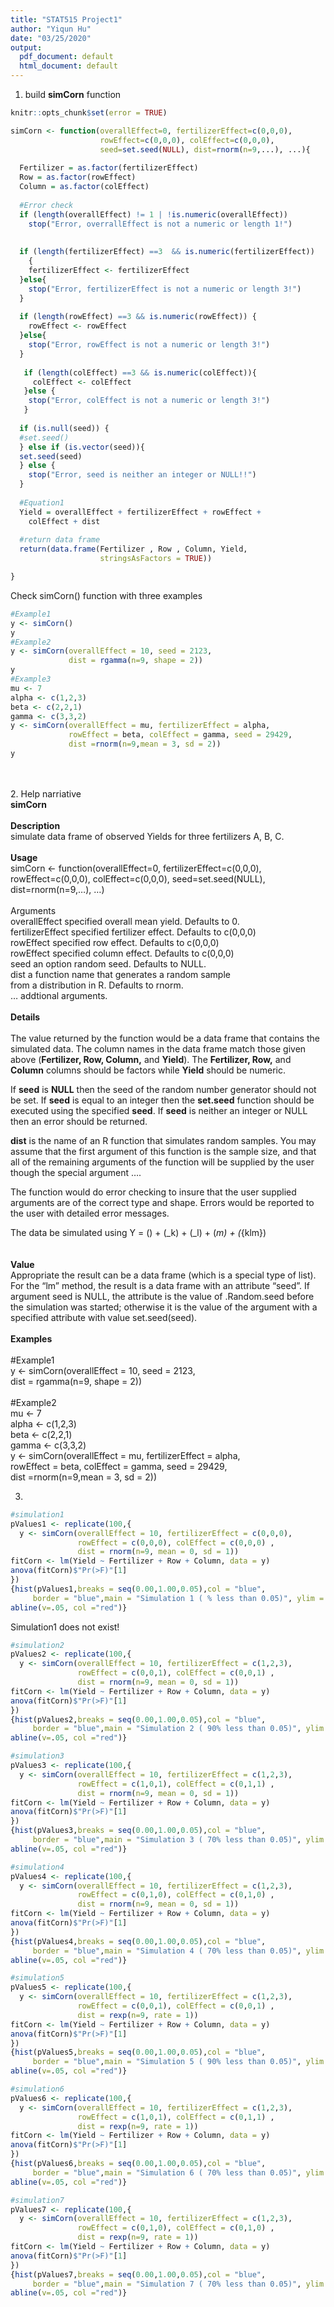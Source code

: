 ```yaml
---
title: "STAT515 Project1"
author: "Yiqun Hu"
date: "03/25/2020"
output:
  pdf_document: default
  html_document: default
---
```

1. build **simCorn** function \
```r
knitr::opts_chunk$set(error = TRUE)
```

```r
simCorn <- function(overallEffect=0, fertilizerEffect=c(0,0,0),
                    rowEffect=c(0,0,0), colEffect=c(0,0,0),
                    seed=set.seed(NULL), dist=rnorm(n=9,...), ...){
  
  Fertilizer = as.factor(fertilizerEffect)
  Row = as.factor(rowEffect)
  Column = as.factor(colEffect)
  
  #Error check
  if (length(overallEffect) != 1 | !is.numeric(overallEffect))
    stop("Error, overrallEffect is not a numeric or length 1!")
  
  
  if (length(fertilizerEffect) ==3  && is.numeric(fertilizerEffect)) 
    {
    fertilizerEffect <- fertilizerEffect
  }else{
    stop("Error, fertilizerEffect is not a numeric or length 3!")
  }
  
  if (length(rowEffect) ==3 && is.numeric(rowEffect)) {
    rowEffect <- rowEffect
  }else{
    stop("Error, rowEffect is not a numeric or length 3!")
  }
  
   if (length(colEffect) ==3 && is.numeric(colEffect)){
     colEffect <- colEffect
   }else {
    stop("Error, colEffect is not a numeric or length 3!")
   }
  
  if (is.null(seed)) {
  #set.seed()
  } else if (is.vector(seed)){
  set.seed(seed)    
  } else {
    stop("Error, seed is neither an integer or NULL!!")
  }
  
  #Equation1
  Yield = overallEffect + fertilizerEffect + rowEffect + 
    colEffect + dist
  
  #return data frame
  return(data.frame(Fertilizer , Row , Column, Yield, 
                    stringsAsFactors = TRUE))

}
```
Check simCorn() function with three examples
```r
#Example1
y <- simCorn()
y
#Example2
y <- simCorn(overallEffect = 10, seed = 2123, 
             dist = rgamma(n=9, shape = 2))
y
#Example3
mu <- 7
alpha <- c(1,2,3)
beta <- c(2,2,1)
gamma <- c(3,3,2)
y <- simCorn(overallEffect = mu, fertilizerEffect = alpha, 
             rowEffect = beta, colEffect = gamma, seed = 29429, 
             dist =rnorm(n=9,mean = 3, sd = 2))
y
```
\
\
2. Help narriative \
**simCorn** \
\
**Description** \
simulate data frame of observed Yields for three fertilizers A, B, C. \
\
**Usage** \
simCorn <- function(overallEffect=0, fertilizerEffect=c(0,0,0),
rowEffect=c(0,0,0), colEffect=c(0,0,0), seed=set.seed(NULL),
dist=rnorm(n=9,...), ...) \
\
Arguments \
overallEffect      specified overall mean yield. Defaults to 0. \
fertilizerEffect   specified fertilizer effect. Defaults to c(0,0,0) \
rowEffect          specified row effect. Defaults to c(0,0,0) \
rowEffect          specified column effect. Defaults to c(0,0,0) \
seed               an option random seed. Defaults to NULL. \
dist               a function name that generates a random sample \
                   from a distribution in R. Defaults to rnorm. \
...                addtional arguments. \
\
**Details** \
\
The value returned by the function would be a data frame that contains the simulated data.
The column names in the data frame match those given above (**Fertilizer, Row, Column,** and **Yield**). 
The **Fertilizer, Row,** and **Column** columns should be factors while **Yield** should be numeric. \

If **seed** is **NULL** then the seed of the random number generator should not be set. 
If **seed** is equal to an integer then the **set.seed** function should be executed using the specified **seed**. 
If **seed** is neither an integer or NULL then an error should be returned. \

**dist** is the name of an R function that simulates random samples. You may assume that the first argument of this function is the 
sample size, and that all of the remaining arguments of the function will be supplied by the user though the special argument .... \

The function would do error checking to insure that the user supplied arguments are of the correct type and shape.
Errors would be reported to the user with detailed error messages. \

The data be simulated using Y = \(\mu\) + \(\alpha_k\) + \(\beta_l\) + \(\gamma_m\) + \(\epsilon_{klm}\) \
\
\
**Value** \
Appropriate the result can be a data frame (which is a special type of list). \
For the "lm" method, the result is a data frame with an attribute "seed". 
If argument seed is NULL, the attribute is the value of .Random.seed before the simulation was started; 
otherwise it is the value of the argument with a specified attribute with value set.seed(seed). \
\
**Examples** \
\
#Example1 \
y <- simCorn(overallEffect = 10, seed = 2123, \
dist = rgamma(n=9, shape = 2)) \
\
#Example2 \
mu <- 7 \
alpha <- c(1,2,3) \
beta <- c(2,2,1) \
gamma <- c(3,3,2) \
y <- simCorn(overallEffect = mu, fertilizerEffect = alpha, \
rowEffect = beta, colEffect = gamma, seed = 29429, \
dist =rnorm(n=9,mean = 3, sd = 2)) \


3.
```r
#simulation1
pValues1 <- replicate(100,{
  y <- simCorn(overallEffect = 10, fertilizerEffect = c(0,0,0),
               rowEffect = c(0,0,0), colEffect = c(0,0,0) ,
               dist = rnorm(n=9, mean = 0, sd = 1))
fitCorn <- lm(Yield ~ Fertilizer + Row + Column, data = y)
anova(fitCorn)$"Pr(>F)"[1]
})
{hist(pValues1,breaks = seq(0.00,1.00,0.05),col = "blue", 
     border = "blue",main = "Simulation 1 ( % less than 0.05)", ylim = range(seq(0,100,5)))
abline(v=.05, col ="red")}
```
Simulation1 does not exist!
```r
#simulation2
pValues2 <- replicate(100,{
  y <- simCorn(overallEffect = 10, fertilizerEffect = c(1,2,3),
               rowEffect = c(0,0,1), colEffect = c(0,0,1) ,
               dist = rnorm(n=9, mean = 0, sd = 1))
fitCorn <- lm(Yield ~ Fertilizer + Row + Column, data = y)
anova(fitCorn)$"Pr(>F)"[1]
})
{hist(pValues2,breaks = seq(0.00,1.00,0.05),col = "blue",
     border = "blue",main = "Simulation 2 ( 90% less than 0.05)", ylim = range(seq(0,100,5)))
abline(v=.05, col ="red")}
```
```r
#simulation3
pValues3 <- replicate(100,{
  y <- simCorn(overallEffect = 10, fertilizerEffect = c(1,2,3),
               rowEffect = c(1,0,1), colEffect = c(0,1,1) ,
               dist = rnorm(n=9, mean = 0, sd = 1))
fitCorn <- lm(Yield ~ Fertilizer + Row + Column, data = y)
anova(fitCorn)$"Pr(>F)"[1]
})
{hist(pValues3,breaks = seq(0.00,1.00,0.05),col = "blue",
     border = "blue",main = "Simulation 3 ( 70% less than 0.05)", ylim = range(seq(0,100,5)))
abline(v=.05, col ="red")}
```
```r
#simulation4
pValues4 <- replicate(100,{
  y <- simCorn(overallEffect = 10, fertilizerEffect = c(1,2,3),
               rowEffect = c(0,1,0), colEffect = c(0,1,0) ,
               dist = rnorm(n=9, mean = 0, sd = 1))
fitCorn <- lm(Yield ~ Fertilizer + Row + Column, data = y)
anova(fitCorn)$"Pr(>F)"[1]
})
{hist(pValues4,breaks = seq(0.00,1.00,0.05),col = "blue",
     border = "blue",main = "Simulation 4 ( 70% less than 0.05)", ylim = range(seq(0,100,5)))
abline(v=.05, col ="red")}
```
```r
#simulation5
pValues5 <- replicate(100,{
  y <- simCorn(overallEffect = 10, fertilizerEffect = c(1,2,3),
               rowEffect = c(0,0,1), colEffect = c(0,0,1) ,
               dist = rexp(n=9, rate = 1))
fitCorn <- lm(Yield ~ Fertilizer + Row + Column, data = y)
anova(fitCorn)$"Pr(>F)"[1]
})
{hist(pValues5,breaks = seq(0.00,1.00,0.05),col = "blue",
     border = "blue",main = "Simulation 5 ( 90% less than 0.05)", ylim = range(seq(0,100,5)))
abline(v=.05, col ="red")}
```
```r
#simulation6
pValues6 <- replicate(100,{
  y <- simCorn(overallEffect = 10, fertilizerEffect = c(1,2,3),
               rowEffect = c(1,0,1), colEffect = c(0,1,1) ,
               dist = rexp(n=9, rate = 1))
fitCorn <- lm(Yield ~ Fertilizer + Row + Column, data = y)
anova(fitCorn)$"Pr(>F)"[1]
})
{hist(pValues6,breaks = seq(0.00,1.00,0.05),col = "blue",
     border = "blue",main = "Simulation 6 ( 70% less than 0.05)", ylim = range(seq(0,100,5)))
abline(v=.05, col ="red")}
```
```r
#simulation7
pValues7 <- replicate(100,{
  y <- simCorn(overallEffect = 10, fertilizerEffect = c(1,2,3),
               rowEffect = c(0,1,0), colEffect = c(0,1,0) ,
               dist = rexp(n=9, rate = 1))
fitCorn <- lm(Yield ~ Fertilizer + Row + Column, data = y)
anova(fitCorn)$"Pr(>F)"[1]
})
{hist(pValues7,breaks = seq(0.00,1.00,0.05),col = "blue",
     border = "blue",main = "Simulation 7 ( 70% less than 0.05)", ylim = range(seq(0,100,5)))
abline(v=.05, col ="red")}
```

